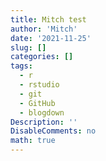 ```yaml
---
title: Mitch test
author: 'Mitch'
date: '2021-11-25'
slug: []
categories: []
tags: 
  - r
  - rstudio
  - git
  - GitHub
  - blogdown
Description: ''
DisableComments: no
math: true
---
```

